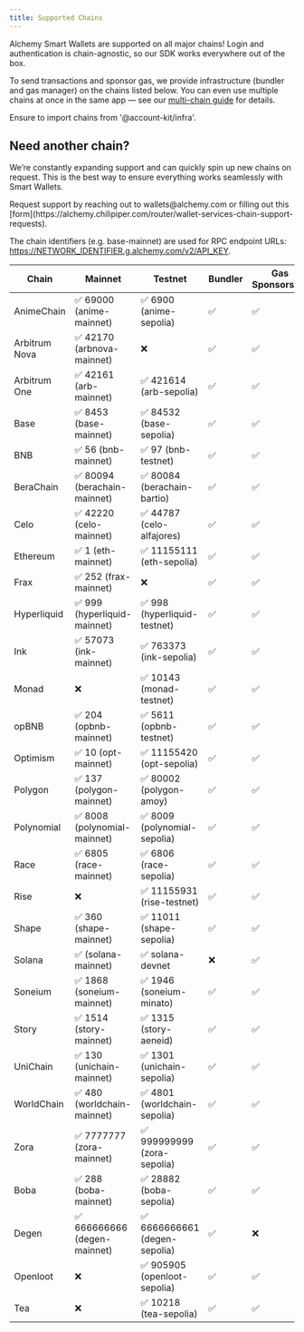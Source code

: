 ```yaml
---
title: Supported Chains
---
```


Alchemy Smart Wallets are supported on all major chains! Login and authentication is chain-agnostic, so our SDK works everywhere out of the box.

To send transactions and sponsor gas, we provide infrastructure (bundler and gas manager) on the chains listed below. You can even use multiple chains at once in the same app — see our [multi-chain guide](/wallets/recipes/multi-chain-setup) for details.

Ensure to import chains from '@account-kit/infra'.

## Need another chain?

We’re constantly expanding support and can quickly spin up new chains on request. This is the best way to ensure everything works seamlessly with Smart Wallets.

<Info>
  Request support by reaching out to wallets@alchemy.com or filling out this
  [form](https://alchemy.chilipiper.com/router/wallet-services-chain-support-requests).
</Info>

The chain identifiers (e.g. base-mainnet) are used for RPC endpoint URLs:
https://NETWORK_IDENTIFIER.g.alchemy.com/v2/API_KEY.

<StickyTable>

| Chain         | Mainnet                      | Testnet                       | Bundler | Gas Sponsorship |
| ------------- | ---------------------------- | ----------------------------- | ------- | --------------- |
| AnimeChain    | ✅ 69000 (anime-mainnet)     | ✅ 6900 (anime-sepolia)       | ✅      | ✅              |
| Arbitrum Nova | ✅ 42170 (arbnova-mainnet)   | ❌                            | ✅      | ✅              |
| Arbitrum One  | ✅ 42161 (arb-mainnet)       | ✅ 421614 (arb-sepolia)       | ✅      | ✅              |
| Base          | ✅ 8453 (base-mainnet)       | ✅ 84532 (base-sepolia)       | ✅      | ✅              |
| BNB           | ✅ 56 (bnb-mainnet)          | ✅ 97 (bnb-testnet)           | ✅      | ✅              |
| BeraChain     | ✅ 80094 (berachain-mainnet) | ✅ 80084 (berachain-bartio)   | ✅      | ✅              |
| Celo          | ✅ 42220 (celo-mainnet)      | ✅ 44787 (celo-alfajores)     | ✅      | ✅              |
| Ethereum      | ✅ 1 (eth-mainnet)           | ✅ 11155111 (eth-sepolia)     | ✅      | ✅              |
| Frax          | ✅ 252 (frax-mainnet)        | ❌                            | ✅      | ✅              |
| Hyperliquid   | ✅ 999 (hyperliquid-mainnet) | ✅ 998 (hyperliquid-testnet)  | ✅      | ✅              |
| Ink           | ✅ 57073 (ink-mainnet)       | ✅ 763373 (ink-sepolia)       | ✅      | ✅              |
| Monad         | ❌                           | ✅ 10143 (monad-testnet)      | ✅      | ✅              |
| opBNB         | ✅ 204 (opbnb-mainnet)       | ✅ 5611 (opbnb-testnet)       | ✅      | ✅              |
| Optimism      | ✅ 10 (opt-mainnet)          | ✅ 11155420 (opt-sepolia)     | ✅      | ✅              |
| Polygon       | ✅ 137 (polygon-mainnet)     | ✅ 80002 (polygon-amoy)       | ✅      | ✅              |
| Polynomial    | ✅ 8008 (polynomial-mainnet) | ✅ 8009 (polynomial-sepolia)  | ✅      | ✅              |
| Race          | ✅ 6805 (race-mainnet)       | ✅ 6806 (race-sepolia)        | ✅      | ✅              |
| Rise          | ❌                           | ✅ 11155931 (rise-testnet)    | ✅      | ✅              |
| Shape         | ✅ 360 (shape-mainnet)       | ✅ 11011 (shape-sepolia)      | ✅      | ✅              |
| Solana        | ✅ (solana-mainnet)          | ✅ solana-devnet              | ❌      | ✅              |
| Soneium       | ✅ 1868 (soneium-mainnet)    | ✅ 1946 (soneium-minato)      | ✅      | ✅              |
| Story         | ✅ 1514 (story-mainnet)      | ✅ 1315 (story-aeneid)        | ✅      | ✅              |
| UniChain      | ✅ 130 (unichain-mainnet)    | ✅ 1301 (unichain-sepolia)    | ✅      | ✅              |
| WorldChain    | ✅ 480 (worldchain-mainnet)  | ✅ 4801 (worldchain-sepolia)  | ✅      | ✅              |
| Zora          | ✅ 7777777 (zora-mainnet)    | ✅ 999999999 (zora-sepolia)   | ✅      | ✅              |
| Boba          | ✅ 288 (boba-mainnet)        | ✅ 28882 (boba-sepolia)       | ✅      | ✅              |
| Degen         | ✅ 666666666 (degen-mainnet) | ✅ 6666666661 (degen-sepolia) | ✅      | ❌              |
| Openloot      | ❌                           | ✅ 905905 (openloot-sepolia)  | ✅      | ✅              |
| Tea           | ❌                           | ✅ 10218 (tea-sepolia)        | ✅      | ✅              |

</StickyTable>
